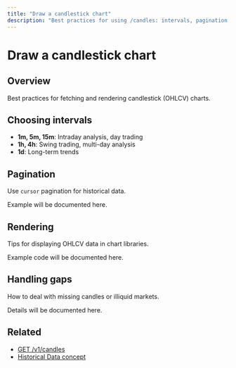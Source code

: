 ```yaml
---
title: "Draw a candlestick chart"
description: "Best practices for using /candles: intervals, pagination, and rendering OHLCV data"
---
```


# Draw a candlestick chart

## Overview

Best practices for fetching and rendering candlestick (OHLCV) charts.

## Choosing intervals

- **1m, 5m, 15m**: Intraday analysis, day trading
- **1h, 4h**: Swing trading, multi-day analysis
- **1d**: Long-term trends

## Pagination

Use `cursor` pagination for historical data.

Example will be documented here.

## Rendering

Tips for displaying OHLCV data in chart libraries.

Example code will be documented here.

## Handling gaps

How to deal with missing candles or illiquid markets.

Details will be documented here.

## Related

- [GET /v1/candles](/reference/candles)
- [Historical Data concept](/concepts/historical)
